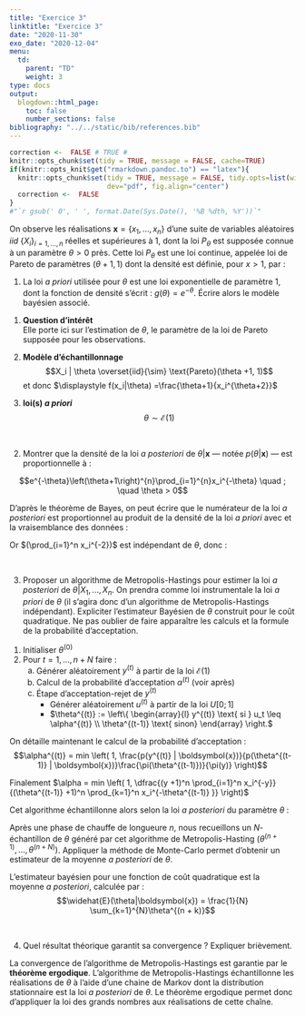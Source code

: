 ```yaml
---
title: "Exercice 3"
linktitle: "Exercice 3"
date: "2020-11-30"
exo_date: "2020-12-04"
menu:
  td:
    parent: "TD"
    weight: 3
type: docs
output:
  blogdown::html_page:
    toc: false
    number_sections: false
bibliography: "../../static/bib/references.bib"
---
```


```r
correction <-  FALSE # TRUE #
knitr::opts_chunk$set(tidy = TRUE, message = FALSE, cache=TRUE)
if(knitr::opts_knit$get("rmarkdown.pandoc.to") == "latex"){
  knitr::opts_chunk$set(tidy = TRUE, message = FALSE, tidy.opts=list(width.cutoff=45), 
                        dev="pdf", fig.align="center")
  correction <-  FALSE
}
#"`r gsub(' 0', ' ', format.Date(Sys.Date(), '%B %dth, %Y'))`"
```

On observe les réalisations $\boldsymbol{x} = \{x_1,\ldots,x_n\}$ d'une suite de variables aléatoires $iid$ $\{X_i\}_{i=1, \dots, n}$ réelles et supérieures à 1, dont la loi $P_\theta$ est supposée connue à un paramètre $\theta > 0$ près. Cette loi $P_\theta$ est une loi continue, appelée loi de Pareto de paramètres $(\theta+1,1)$ dont la densité est définie, pour $x>1$, par :
\begin{align*}
f_\theta(x) &=\frac{\theta+1}{x^{\theta+2}}
\end{align*}


 1. La loi *a priori* utilisée pour $\theta$ est une loi exponentielle de paramètre 1, dont la fonction de densité s'écrit :
$g(\theta) = e^{-\theta}$.  Écrire alors le modèle bayésien associé.

:::Correction
 1. **Question d'intérêt**  
 Elle porte ici sur l'estimation de $\theta$, le paramètre de la loi de Pareto supposée pour les observations.
 
 2. **Modèle d'échantillonnage**
 $$X_i | \theta \overset{iid}{\sim} \text{Pareto}(\theta +1, 1)$$
 et donc $\displaystyle f(x_i|\theta) =\frac{\theta+1}{x_i^{\theta+2}}$
 
 3. **loi(s) *a priori***
 $$\theta \sim \mathcal{E}(1)$$
:::
<br>

 2. Montrer que la densité de la loi *a posteriori* de $\theta | \boldsymbol{x}$ --- notée $p(\theta|\boldsymbol{x})$ --- est proportionnelle à :
 
$$e^{-\theta}\left(\theta+1\right)^{n}\prod_{i=1}^{n}x_i^{-\theta} \quad ; \quad \theta > 0$$


:::Correction
D'après le théorème de Bayes, on peut écrire que le numérateur de la loi *a posteriori* est proportionnel au produit de la densité de la loi *a priori* avec et la vraisemblance des données :

\begin{align*}
p(\theta | \boldsymbol{x}) &\quad \propto  \quad \pi(\theta)f(x_1, ..., x_n | \theta) \\
                                        &\quad \propto \quad e^{-\theta}\prod_{i=1}^n f(x_i| \theta) \\
                                        &\quad \propto  \quad e^{-\theta} (\theta+1)^n \prod_{i=1}^n \frac{1}{x_i^{\theta+2}}\\
                                        &\quad \propto  \quad e^{-\theta} (\theta+1)^n \left(\prod_{i=1}^n x_i^{-\theta}\right)  \left(\prod_{i=1}^n x_i^{-2}\right)
\end{align*}

Or $(\prod_{i=1}^n x_i^{-2})$ est indépendant de $\theta$, donc :
\begin{align*}
p(\theta | \boldsymbol{x})\quad  \propto  \quad  e^{-\theta} (\theta+1)^n \prod_{i=1}^n x_i^{-\theta}  \qquad \theta \geq 0
\end{align*}
:::
<br>

 3. Proposer un algorithme de Metropolis-Hastings pour estimer la loi *a posteriori* de $\theta | X_1,...,X_n$. On  prendra comme loi instrumentale la loi *a priori* de $\theta$ (il s'agira donc d'un algorithme de Metropolis-Hastings indépendant). Expliciter l'estimateur Bayésien de $\theta$ construit pour le coût quadratique. Ne pas oublier de faire apparaître les calculs et la formule de la probabilité d'acceptation.
 
:::Correction

:::Algo
 1. Initialiser $\theta^{(0)}$
 2. Pour $t=1, \dots, n+N$ faire : 
    a. Générer aléatoirement $y^{(t)}$ à partir de la loi $\mathcal{E}(1)$
	  b. Calcul de la probabilité d'acceptation $\alpha^{(t)}$ (voir après)
	  c. Étape d'acceptation-rejet de $y^{(t)}$
		    - Générer aléatoirement $u^{(t)}$ à partir de la loi $U[0;1]$
	  		- $\theta^{(t)}  :=  \left\{ \begin{array}{l} y^{(t)} \text{ si } u_t \leq \alpha^{(t)} \\ \theta^{(t-1)} \text{ sinon} \end{array} \right.$
:::

On détaille maintenant le calcul de la probabilité d'acceptation : 
$$\alpha^{(t)} = min \left( 1, \frac{p(y^{(t)} | \boldsymbol{x})}{p(\theta^{(t-1)} | \boldsymbol{x})}\frac{\pi(\theta^{(t-1)})}{\pi(y)} \right)$$

\begin{align*}
		  \dfrac{p(y^{(t)} | \boldsymbol{x})}{p(\theta^{(t-1)} | \boldsymbol{x})}\dfrac{\pi(\theta^{(t-1)})}{\pi(y)} & = \dfrac{p(y | \boldsymbol{x})}{p(\theta^{(t-1)} | \boldsymbol{x})}\dfrac{e^{-\theta^{(t-1)}}}{e^{-y}} \\
          &  = \dfrac{(y +1)^n(\prod_{i=1}^n x_i^{-y}) e^{-y}}{(\theta^{(t-1)}+1)^n\left(\prod_{k=1}^n x_i^{-\theta^{(t-1)} }\right)e^{-\theta^{(t-1)}}}\dfrac{e^{-\theta^{(t-1)}}}{e^{-y}}
\end{align*}

Finalement $\alpha = min \left( 1, \dfrac{(y +1)^n \prod_{i=1}^n x_i^{-y}}{(\theta^{(t-1)}  +1)^n \prod_{k=1}^n x_i^{-\theta^{(t-1)} }} \right)$

Cet algorithme échantillonne alors selon la loi *a posteriori* du paramètre $\theta$ :

Après une phase de chauffe de longueure $n$, nous recueillons un $N$-échantillon de $\theta$ généré par cet algorithme de Metropolis-Hasting $\left(\theta^{(n+1)}, ... , \theta^{(n+N)}\right)$. Appliquer la méthode de Monte-Carlo permet d'obtenir un estimateur de la moyenne *a posteriori* de $\theta$.

L'estimateur bayésien pour une fonction de coût quadratique est la moyenne *a posteriori*, calculée par :
$$\widehat{E}(\theta|\boldsymbol{x}) = \frac{1}{N} \sum_{k=1}^{N}\theta^{(n + k)}$$
:::
<br>

 4. Quel résultat théorique garantit sa convergence ? Expliquer brièvement.
 
:::Correction
La convergence de l'algorithme de Metropolis-Hastings est garantie par le **théorème ergodique**. L'algorithme de Metropolis-Hastings échantillonne les réalisations de $\theta$ à l'aide d'une chaine de Markov dont la distribution stationnaire  est la loi *a posteriori* de $\theta$. Le théorème ergodique permet donc d'appliquer la loi des grands nombres aux réalisations de cette chaîne.
:::
